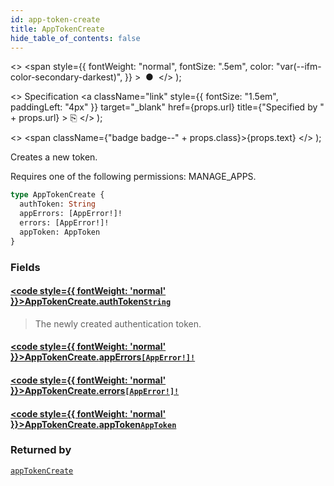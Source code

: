 ```yaml
---
id: app-token-create
title: AppTokenCreate
hide_table_of_contents: false
---
```


  <>
    <span
      style={{
        fontWeight: "normal",
        fontSize: ".5em",
        color: "var(--ifm-color-secondary-darkest)",
      }}
    >
      &nbsp;●&nbsp;
    </span>
  </>
);

  <>
    Specification
    <a
      className="link"
      style={{ fontSize: "1.5em", paddingLeft: "4px" }}
      target="\_blank"
      href={props.url}
      title={"Specified by " + props.url}
    >
      ⎘
    </a>
  </>
);

  <>
    <span className={"badge badge--" + props.class}>{props.text}</span>
  </>
);

Creates a new token.

Requires one of the following permissions: MANAGE_APPS.

```graphql
type AppTokenCreate {
  authToken: String
  appErrors: [AppError!]!
  errors: [AppError!]!
  appToken: AppToken
}
```

### Fields

#### [<code style={{ fontWeight: 'normal' }}>AppTokenCreate.<b>authToken</b></code>](#)<Bullet />[`String`](../../api-reference/miscellaneous/scalars/string) <Badge class="secondary" text="scalar"/> <Badge class="secondary" text="miscellaneous"/>

> The newly created authentication token.

#### [<code style={{ fontWeight: 'normal' }}>AppTokenCreate.<b>appErrors</b></code>](#)<Bullet />[`[AppError!]!`](../../api-reference/apps/objects/app-error) <Badge class="secondary" text="non-null"/> <Badge class="secondary" text="object"/> <Badge class="secondary" text="apps"/>

>

#### [<code style={{ fontWeight: 'normal' }}>AppTokenCreate.<b>errors</b></code>](#)<Bullet />[`[AppError!]!`](../../api-reference/apps/objects/app-error) <Badge class="secondary" text="non-null"/> <Badge class="secondary" text="object"/> <Badge class="secondary" text="apps"/>

>

#### [<code style={{ fontWeight: 'normal' }}>AppTokenCreate.<b>appToken</b></code>](#)<Bullet />[`AppToken`](../../api-reference/apps/objects/app-token) <Badge class="secondary" text="object"/> <Badge class="secondary" text="apps"/>

>

### Returned by

[`appTokenCreate`](../../api-reference/apps/mutations/app-token-create) <Badge class="secondary" text="mutation"/>
